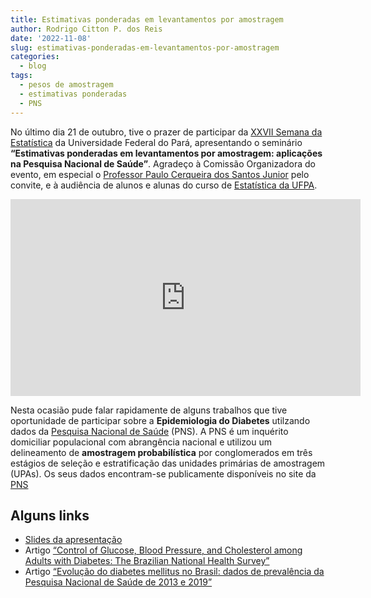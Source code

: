 ```yaml
---
title: Estimativas ponderadas em levantamentos por amostragem
author: Rodrigo Citton P. dos Reis
date: '2022-11-08'
slug: estimativas-ponderadas-em-levantamentos-por-amostragem
categories:
  - blog
tags:
  - pesos de amostragem
  - estimativas ponderadas
  - PNS
---
```


No último dia 21 de outubro, tive o prazer de participar da [XXVII Semana da Estatística](https://www.even3.com.br/semest-xxvii/) da Universidade Federal do Pará, apresentando o seminário **"Estimativas ponderadas em levantamentos por amostragem: aplicações na Pesquisa Nacional de Saúde"**. Agradeço à Comissão Organizadora do evento, em especial o [Professor Paulo Cerqueira dos Santos Junior](http://lattes.cnpq.br/4901143336191269) pelo convite, e à audiência de alunos e alunas do curso de [Estatística da UFPA](https://www.faest.icen.ufpa.br/).

<iframe width="560" height="315" src="https://www.youtube.com/embed/OgDW7R7c-7s" title="YouTube video player" frameborder="0" allow="accelerometer; autoplay; clipboard-write; encrypted-media; gyroscope; picture-in-picture" allowfullscreen></iframe>

Nesta ocasião pude falar rapidamente de alguns trabalhos que tive oportunidade de participar sobre a **Epidemiologia do Diabetes** utilzando dados da [Pesquisa Nacional de Saúde](https://www.pns.icict.fiocruz.br/) (PNS). A PNS é um inquérito domiciliar populacional com abrangência nacional e utilizou um delineamento de **amostragem probabilística** por conglomerados em três estágios de seleção e estratificação das unidades primárias de amostragem (UPAs). Os seus dados encontram-se publicamente disponíveis no site da [PNS](https://www.pns.icict.fiocruz.br/bases-de-dados/)

<!-- Neste breve *post*, gostaria de apresentar a intuição e o significado de alguns **conceitos de amostragem** que foram abordados no seminário. -->

<!-- ## População finita e inferência baseada no delineamento -->

<!-- Uma distinção importante entre os procedimentos de inferência é aquela que envolve os conceitos de **inferência baseada no modelo** e **inferência baseada no delineamento**. A maior parte da análise estatística é baseada no modelo. Ou seja, uma certa amostra é suposta ser a realização de um dado **processo**. Este processo, por sua vez, é especificado por um **modelo probabilístico** (paramétrico ou não-paramétrico). As inferências são feitas com respeito aos parâmetros associados ao modelo probabilístico e as conclusões são generalizadas à outras situações que compartilham do mesmo processo gerador dos dados. -->

<!-- Por outro lado, a análise de **levantamentos por amostragem** de **planos complexos**^[Por plano de amostragem entendemos a distribuição de probabilidade associada ao mecanismo de seleção de unidades de uma população alvo para a amostra a ser coletada. A expressão plano de amostragem complexo geralmente é empregada para designar uma distribuição de probabilidade de seleção associada a um delineamento com múltiplos estágios de seleção da amostra, em que cada estágio pode assumir um tipo de esquema de amostragem "básico" (por exemplo, amostragem aleatória simples, amostragem estratificada e/ou amostragem por conglomerados).] é usualmente **baseada no delineamento**. Dada uma população específica, os valores dos dados são desconhecidos, porém, são considerados **fixos**. Uma vez que o mecanismo de seleção dos indivíduos dessa população, a **amostra observada** é aleatória^[Alguém poderia considerar a amostra observada como fixa. No entanto, ao dizer que amostra observada é aleatória, quero salientar que esta é resultado de um mecanismo de seleção aleatório.]. Assim, as estimativas a partir da amostra são generalizadas para a população alvo especificada. -->

<!-- ## Probabilidades de amostragem e pesos do delineamento -->


<!-- ## Estimadores de expansão -->

<!-- - Embora seja de interesse consideradar outros parâmetros populacionais, para introdução da notação, vamos focar no \structure{total da população} -->
<!-- $$ -->
<!-- t_y = \sum_{k\in U}{y_k}, -->
<!-- $$ -->
<!-- em que $y_k$ denota o $k$-ésimo valor da característica de interesse $y$, $k = 1, \ldots, N$.  -->
<!-- - Vamos considerar estimadores de $t_y$ da forma -->

<!-- \begin{equation} -->
<!-- \label{eq:estimador_total_ponderado} -->
<!-- \hat{t}_y = \sum_{k\in S}{w_ky_k}, -->
<!-- \end{equation} -->
<!-- em que $w_k$ é um \structure{peso} associado à $k$-ésima unidade. -->

<!-- - O peso $w_k$ pode variar entre as unidades. O conjunto $\{w_k; k \in S\}$ é chamado de \structure{sistema de pesos} (ou sistema de ponderação) [@haziza_construction_2017]. -->

<!-- - Note que outros parâmetros podem ser definidos como uma função do total populacional. -->
<!--     + No caso da média, $\overline{y} = t_y/N$ e um estimador do tipo \textit{plug-in} pode ser utilizado com \eqref{eq:estimador_total_ponderado}. Teríamos o seguinte estimador para a média populacional: $\widehat{\overline{y}} = \hat{t}_y/N = (1/N)\sum_{k\in S}{w_ky_k}$; se $w_k = N/n$ __(amostragem aleatória simples sem reposição)__, então $\widehat{\overline{y}} = (1/N)\sum_{k\in S}{(N/n)y_k} = (1/n)\sum_{k\in S}{y_k}$. -->

<!-- - Além disso, na prática, estaremos interessados em mais de uma característica $y$ ao mesmo tempo. -->

<!-- \framebreak -->

<!-- - Um \structure{sistema de pesos básicos} $\{d_k; k \in S\}$ é obtido considerando $d_k = 1/\pi_k$, ou seja, o peso da unidade $k$ é definido como o \structure{inverso da sua probabilidade de seleção} na amostra $S$. -->
<!-- - Este sistema de pesos básicos também é conhecido \structure{sistema de pesos amostrais baseados no delineamento}. -->

<!-- - Utilizando o sitema de pesos básicos no estimador \eqref{eq:estimador_total_ponderado}, obtém-se o conhecido \structure{estimador de expansão} (ou $\pi$-estimador) [@horvitz_generalization_1952] para $t_y$: -->

<!-- \begin{equation} -->
<!-- \label{eq:estimador_horvitz_thompson} -->
<!-- \hat{t}_{y,\pi} = \sum_{k\in S}{d_ky_k} = \sum_{k\in S}{\frac{y_k}{\pi_k}}. -->
<!-- \end{equation} -->

<!-- Note que o estimador de expansão \eqref{eq:estimador_horvitz_thompson} é não enviesado e sua variância estimada é dada por: -->

<!-- \begin{equation} -->
<!-- \label{eq:var_estimador_ht} -->
<!-- \widehat{\mbox{Var}}(\hat{t}_{y,\pi}) = \sum_{k\in S}{\sum_{\ell\in S}{\left[\frac{1}{\pi_{k\ell}}\left(\frac{\pi_{k\ell}}{\pi_{k}\pi_{\ell}} - 1\right)y_ky_{\ell}\right]}}, -->
<!-- \end{equation} -->
<!-- em que $\pi_{k\ell} = \Pr(I_k = 1, I_{\ell} = 1) > 0$ para todo o par de unidade $(k, \ell) \in U$. -->

<!-- ### Frações de amostragem e expansão da amostra -->

<!-- ### Propriedades -->

<!-- ## Calibração dos pesos -->

<!-- - É muito comum a construção de \structure{sistemas de pesos calibrados}. -->
<!-- - Técnicas de calibração realizam ajustes dos pesos básicos e são utilizadas para: -->
<!--     (i) forçar a consistência de certas estimativas do levantamento por amostragem com quantidades conhecidas da população; -->
<!--     (ii) reduzir erros de não amostragem, como erros de não resposta e erros de cobertura;  -->
<!--     (iii) melhorar a precisão das estimativas. -->
<!-- - Os métodos de pós-estratificação e \textit{raking} são alguns dos métodos mais utilizados em calibração de pesos de amostragem. -->

## Alguns links

- [Slides da apresentação](https://drive.google.com/file/d/1YNAdoABvyWxmEGD2gkGf7kMjsR1jlEDl/view?usp=share_link)
- Artigo ["Control of Glucose, Blood Pressure, and Cholesterol among Adults with Diabetes: The Brazilian National Health Survey"](https://doi.org/10.3390/jcm10153428)
- Artigo ["Evolução do diabetes mellitus no Brasil: dados de prevalência da Pesquisa Nacional de Saúde de 2013 e 2019"](http://dx.doi.org/10.1590/0102-311X00149321)

